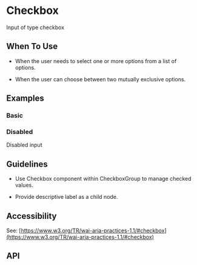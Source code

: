
<Meta of={Checkbox} />

# Checkbox

Input of type checkbox

## When To Use

- When the user needs to select one or more options from a list of options.

- When the user can choose between two mutually exclusive options.

## Examples

### Basic

<Canvas of={Basic} />

### Disabled

Disabled input

<Canvas of={Disabled} />

## Guidelines

- Use Checkbox component within CheckboxGroup to manage checked values.

- Provide descriptive label as a child node.

## Accessibility

See: [https://www.w3.org/TR/wai-aria-practices-1.1/#checkbox](https://www.w3.org/TR/wai-aria-practices-1.1/#checkbox)

## API

<ArgTypes />
